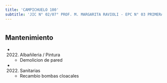 ```yaml
---
title: 'CAMPICHUELO 100'
subtitle: 'JIC N° 02/07° PROF. M. MARGARITA RAVIOLI - EPC N° 03 PRIMERA JUNTA'
---
```


#


## Mantenimiento

*  (2022) Albañileria / Pintura 
    + Demolicion de pared

*  (2022) Sanitarias 
    + Recambio bombas cloacales



